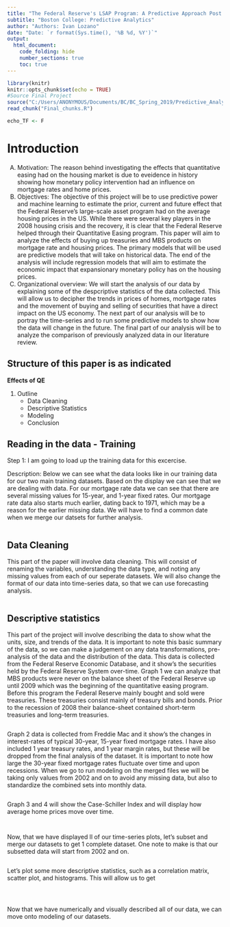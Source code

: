 ```yaml
---
title: "The Federal Reserve's LSAP Program: A Predictive Approach Post the 2008 Financial Crisis"
subtitle: "Boston College: Predictive Analytics"
author: "Authors: Ivan Lozano"
date: "Date: `r format(Sys.time(), '%B %d, %Y')`"
output: 
  html_document:
    code_folding: hide
    number_sections: true
    toc: true
---
```


<script src="hideOutput.js"></script>


```r
library(knitr)
knitr::opts_chunk$set(echo = TRUE)
#Source Final Project
source("C:/Users/ANONYMOUS/Documents/BC/BC_Spring_2019/Predictive_Analytics/Midterm/RCode/_Setup2.R")
read_chunk("Final_chunks.R")

echo_TF <- F
```
# Introduction

A.	Motivation:
The reason behind investigating the effects that quantitative easing had on the housing market is due to eveidence in history showing how monetary policy intervention had an influence on mortgage rates and home prices.
B.	Objectives:
The objective of this project will be to use predictive power and machine learning to estimate the prior, current and future effect that the Federal Reserve's large-scale asset program had on the average housing prices in the US. While there were several key players in the 2008 housing crisis and the recovery, it is clear that the Federal Reserve helped through their Quantitative Easing program. This paper will aim to analyze the effects of buying up treasuries and MBS products on mortgage rate and housing prices. The primary models that will be used are predictive models that will take on historical data. The end of the analysis will include regression models that will aim to estimate the economic impact that expansionary monetary policy has on the housing prices.
C.	Organizational overview:
We will start the analysis of our data by explaining some of the despcriptive statistics of the data collected. This will allow us to decipher the trends in prices of homes, mortgage rates and the movement of buying and selling of securities that have a direct impact on the US economy. The next part of our analysis will be to portray the time-series and to run some predictive models to show how the data will change in the future. The final part of our analysis will be to analyze the comparison of previously analyzed data in our literature review.

## Structure of this paper is as indicated

__Effects of QE__

1. Outline
    + Data Cleaning
    + Descriptive Statistics
    + Modeling
    + Conclusion

## Reading in the data - Training
Step 1: I am going to load up the training data for this excercise.

Description: Below we can see what the data looks like in our training data for our two main training datasets. Based on the display we can see that we are dealing with data. For our mortgage rate data we can see that there are several missing values for 15-year, and 1-year fixed rates. Our mortgage rate data also starts much earlier, dating back to 1971, which may be a reason for the earlier missing data. We will have to find a common date when we merge our datsets for further analysis.

```r
```

## Data Cleaning

This part of the paper will involve data cleaning. This will consist of renaming the variables, understanding the data type, and noting any missing values from each of our seperate datasets. We will also change the format of our data into time-series data, so that we can use forecasting analysis.

```r
```

## Descriptive statistics

This part of the project will involve describing the data to show what the units, size, and trends of the data. It is important to note this basic summary of the data, so we can make a judgement on any data transformations, pre-analysis of the data and the distribution of the data. This data is collected from the Federal Reserve Economic Database, and it show's the securities held by the Federal Reserve System over-time. Graph 1 we can analyze that MBS products were never on the balance sheet of the Federal Reserve up until 2009 which was the beginning of the quantitative easing  program. Before this program the Federal Reserve mainly bought and sold were treasuries. These treasuries consist mainly of treasury bills and bonds. Prior to the recession of 2008 their balance-sheet contained short-term treasuries and long-term treasuries.

```r
```

Graph 2 data is collected from Freddie Mac and it show's the changes in interest-rates of typical 30-year, 15-year fixed mortgage rates. I have also included 1 year treasury rates, and 1 year margin rates, but these will be dropped from the final analysis of the dataset. It is important to note how large the 30-year fixed mortgage rates fluctuate over time and upon recessions. When we go to run modeling on the merged files we will be taking only values from 2002 and on to avoid any missing data, but also to standardize the combined sets into monthly data.

```r
```

Graph 3 and 4 will show the Case-Schiller Index and will display how average home prices move over time. 
```r
```

```r
```

Now, that we have displayed ll of our time-series plots, let's subset and merge our datasets to get 1 complete dataset. One note to make is that our subsetted data will start from 2002 and on.
```r
```

Let's plot some more descriptive statistics, such as a correlation matrix, scatter plot, and histograms. This will allow us to get
```r
```

```r
```

```r
```

Now that we have numerically and visually described all of our data, we can move onto modeling of our datasets. 

```r
```

```r
```

